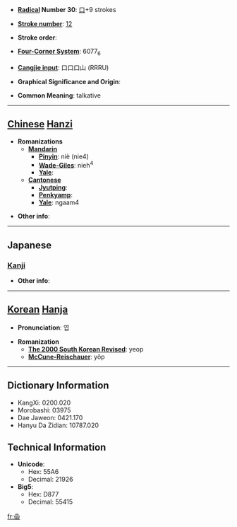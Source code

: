 * '''[[Wiktionary:Chinese radical index| Radical]] Number 30''': [[Wiktionary:Chinese radical index 口|口]]+9 strokes

* '''[[Wiktionary:Chinese total strokes index|Stroke number]]''': [[Wiktionary:Chinese total strokes index 12|12]]

* '''Stroke order''': 

* '''[[Wiktionary:Chinese four corner index|Four-Corner System]]''': 6077<sub>6</sub>

* '''[[Wiktionary:Chinese Cangjie index|Cangjie input]]''': 口口口山 (RRRU)

* '''Graphical Significance and Origin''': 

* '''Common Meaning''': talkative

----

== [[Chinese]] [[Hanzi]] ==

* '''Romanizations'''
** '''[[Mandarin]]'''
*** '''[[Pinyin]]''': niè (nie4)
*** '''[[Wade-Giles]]''': nieh<sup>4</sup>
*** '''[[Yale]]''': 
** '''[[Cantonese]]'''
*** '''[[Jyutping]]''':
*** '''[[Penkyamp]]''': 
*** '''[[Yale]]''': ngaam4

* '''Other info''': 

----

==Japanese==
===[[Kanji]]===
{{kanji|on readings=[[じょう]] (jō), [[にょう]] (nyō)|kun readings=[[おしゃべり]] (oshaberi)}}

* '''Other info''':  

----

== [[Korean]] [[Hanja]] ==

* '''Pronunciation''': 엽

* '''Romanization'''
** '''[[The 2000 South Korean Revised Romanization|The 2000 South Korean Revised]]''': yeop
** '''[[McCune-Reischauer]]''': yŏp

----

== Dictionary Information ==

* KangXi: 0200.020
* Morobashi: 03975
* Dae Jaweon: 0421.170
* Hanyu Da Zidian: 10787.020

== Technical Information ==

* '''Unicode''':
** Hex: 55A6
** Decimal: 21926
* '''Big5''':
** Hex: D877
** Decimal: 55415

[[fr:喦]]